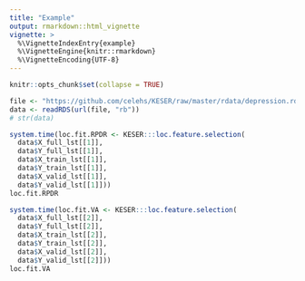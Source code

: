 ```yaml
---
title: "Example"
output: rmarkdown::html_vignette
vignette: >
  %\VignetteIndexEntry{example}
  %\VignetteEngine{knitr::rmarkdown}
  %\VignetteEncoding{UTF-8}
---
```


```r
knitr::opts_chunk$set(collapse = TRUE)
```

```r
file <- "https://github.com/celehs/KESER/raw/master/rdata/depression.rds"
data <- readRDS(url(file, "rb"))
# str(data)
```

```r
system.time(loc.fit.RPDR <- KESER:::loc.feature.selection(
  data$X_full_lst[[1]], 
  data$Y_full_lst[[1]],
  data$X_train_lst[[1]], 
  data$Y_train_lst[[1]], 
  data$X_valid_lst[[1]], 
  data$Y_valid_lst[[1]]))
loc.fit.RPDR
```

```r
system.time(loc.fit.VA <- KESER:::loc.feature.selection(
  data$X_full_lst[[2]], 
  data$Y_full_lst[[2]],
  data$X_train_lst[[2]], 
  data$Y_train_lst[[2]], 
  data$X_valid_lst[[2]], 
  data$Y_valid_lst[[2]]))
loc.fit.VA
```
